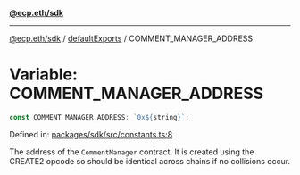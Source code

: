 [**@ecp.eth/sdk**](../../index.mdx)

***

[@ecp.eth/sdk](/sdk-reference/index.mdx) / [defaultExports](/sdk-reference/defaultExports/index.mdx) / COMMENT\_MANAGER\_ADDRESS

# Variable: COMMENT\_MANAGER\_ADDRESS

```ts
const COMMENT_MANAGER_ADDRESS: `0x${string}`;
```

Defined in: [packages/sdk/src/constants.ts:8](https://github.com/ecp-eth/comments-monorepo/blob/main/packages/sdk/src/constants.ts#L8)

The address of the `CommentManager` contract.
It is created using the CREATE2 opcode so should be identical across chains if no collisions occur.
